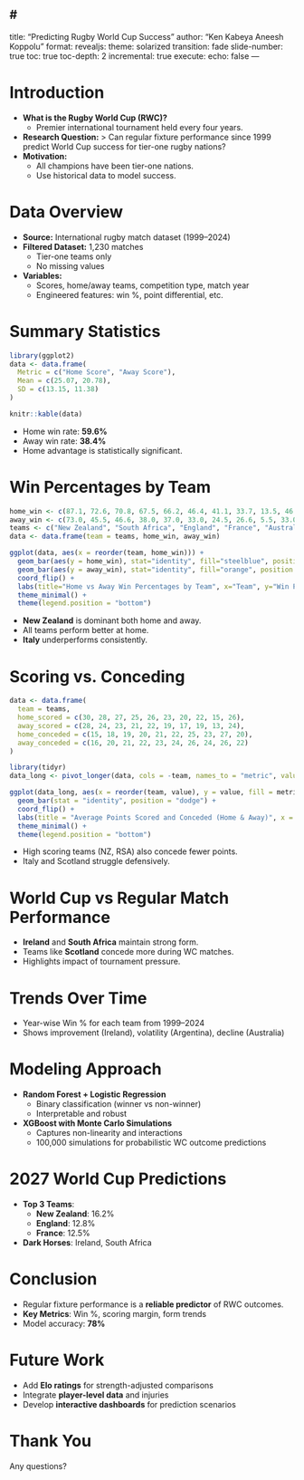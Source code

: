 # 
---
title: "Predicting Rugby World Cup Success"
author: "Ken Kabeya Aneesh Koppolu"
format: 
  revealjs:
    theme: solarized
    transition: fade
    slide-number: true
    toc: true
    toc-depth: 2
    incremental: true
execute:
  echo: false
---

# Introduction

-   **What is the Rugby World Cup (RWC)?**
    -   Premier international tournament held every four years.
-   **Research Question:** \> Can regular fixture performance since 1999 predict World Cup success for tier-one rugby nations?
-   **Motivation:**
    -   All champions have been tier-one nations.
    -   Use historical data to model success.


# Data Overview

-   **Source:** International rugby match dataset (1999–2024)
-   **Filtered Dataset:** 1,230 matches
    -   Tier-one teams only
    -   No missing values
-   **Variables:**
    -   Scores, home/away teams, competition type, match year
    -   Engineered features: win %, point differential, etc.


# Summary Statistics

```r
library(ggplot2)
data <- data.frame(
  Metric = c("Home Score", "Away Score"),
  Mean = c(25.07, 20.78),
  SD = c(13.15, 11.38)
)

knitr::kable(data)
```

-   Home win rate: **59.6%**
-   Away win rate: **38.4%**
-   Home advantage is statistically significant.



# Win Percentages by Team

```r
home_win <- c(87.1, 72.6, 70.8, 67.5, 66.2, 46.4, 41.1, 33.7, 13.5, 46.3)
away_win <- c(73.0, 45.5, 46.6, 38.0, 37.0, 33.0, 24.5, 26.6, 5.5, 33.0)
teams <- c("New Zealand", "South Africa", "England", "France", "Australia", "Wales", "Scotland", "Argentina", "Italy", "Ireland")
data <- data.frame(team = teams, home_win, away_win)

ggplot(data, aes(x = reorder(team, home_win))) +
  geom_bar(aes(y = home_win), stat="identity", fill="steelblue", position = position_nudge(y = -1), width = 0.4) +
  geom_bar(aes(y = away_win), stat="identity", fill="orange", position = position_nudge(y = 1), width = 0.4) +
  coord_flip() +
  labs(title="Home vs Away Win Percentages by Team", x="Team", y="Win Percentage (%)", fill="Location") +
  theme_minimal() +
  theme(legend.position = "bottom")
```

-   **New Zealand** is dominant both home and away.
-   All teams perform better at home.
-   **Italy** underperforms consistently.



# Scoring vs. Conceding

```r
data <- data.frame(
  team = teams,
  home_scored = c(30, 28, 27, 25, 26, 23, 20, 22, 15, 26),
  away_scored = c(28, 24, 23, 21, 22, 19, 17, 19, 13, 24),
  home_conceded = c(15, 18, 19, 20, 21, 22, 25, 23, 27, 20),
  away_conceded = c(16, 20, 21, 22, 23, 24, 26, 24, 26, 22)
)

library(tidyr)
data_long <- pivot_longer(data, cols = -team, names_to = "metric", values_to = "value")

ggplot(data_long, aes(x = reorder(team, value), y = value, fill = metric)) +
  geom_bar(stat = "identity", position = "dodge") +
  coord_flip() +
  labs(title = "Average Points Scored and Conceded (Home & Away)", x = "Team", y = "Points", fill = "Metric") +
  theme_minimal() +
  theme(legend.position = "bottom")
```

-   High scoring teams (NZ, RSA) also concede fewer points.
-   Italy and Scotland struggle defensively.



# World Cup vs Regular Match Performance

-   **Ireland** and **South Africa** maintain strong form.
-   Teams like **Scotland** concede more during WC matches.
-   Highlights impact of tournament pressure.



# Trends Over Time

-   Year-wise Win % for each team from 1999–2024
-   Shows improvement (Ireland), volatility (Argentina), decline (Australia)



# Modeling Approach

-   **Random Forest + Logistic Regression**
    -   Binary classification (winner vs non-winner)
    -   Interpretable and robust
-   **XGBoost with Monte Carlo Simulations**
    -   Captures non-linearity and interactions
    -   100,000 simulations for probabilistic WC outcome predictions



# 2027 World Cup Predictions

-   **Top 3 Teams**:
    -   **New Zealand**: 16.2%
    -   **England**: 12.8%
    -   **France**: 12.5%
-   **Dark Horses**: Ireland, South Africa



# Conclusion

-   Regular fixture performance is a **reliable predictor** of RWC outcomes.
-   **Key Metrics**: Win %, scoring margin, form trends
-   Model accuracy: **78%**



# Future Work

-   Add **Elo ratings** for strength-adjusted comparisons
-   Integrate **player-level data** and injuries
-   Develop **interactive dashboards** for prediction scenarios



# Thank You

Any questions?
